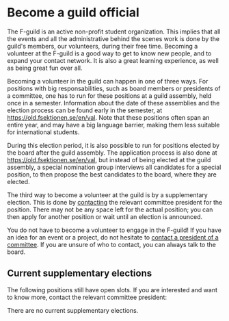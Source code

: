 # Become a guild official

The F-guild is an active non-profit student organization. This implies that all the events and all the administrative behind the scenes work is done by the guild's members, our volunteers, during their free time. Becoming a volunteer at the F-guild is a good way to get to know new people, and to expand your contact network. It is also a great learning experience, as well as being great fun over all.

Becoming a volunteer in the guild can happen in one of three ways. For positions with big responsabilities, such as board members or presidents of a committee, one has to run for these positions at a guild assembly, held once in a semester. Information about the date of these assemblies and the election process can be found early in the semester, at https://old.fsektionen.se/en/val. Note that these positions often span an entire year, and may have a big language barrier, making them less suitable for international students.

During this election period, it is also possible to run for positions elected by the board after the guild assembly. The application process is also done at https://old.fsektionen.se/en/val, but instead of being elected at the guild assembly, a special nomination group interviews all candidates for a special position, to then propose the best candidates to the board, where they are elected.

The third way to become a volunteer at the guild is by a supplementary election. This is done by [contacting](/contact) the relevant committee president for the position. There may not be any space left for the actual position; you can then apply for another position or wait until an election is announced.

You do not have to become a volunteer to engage in the F-guild! If you have an idea for an event or a project, do not hesitate to [contact a president of a committee](/contact). If you are unsure of who to contact, you can always talk to the board.

## Current supplementary elections

The following positions still have open slots. If you are interested and want to know more, contact the relevant committee president:

There are no current supplementary elections.
